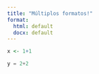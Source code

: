 ```yaml
---
title: "Múltiplos formatos!"
format:
  html: default
  docx: default
---
```


```r
x <- 1+1
```

```python
y = 2+2
```